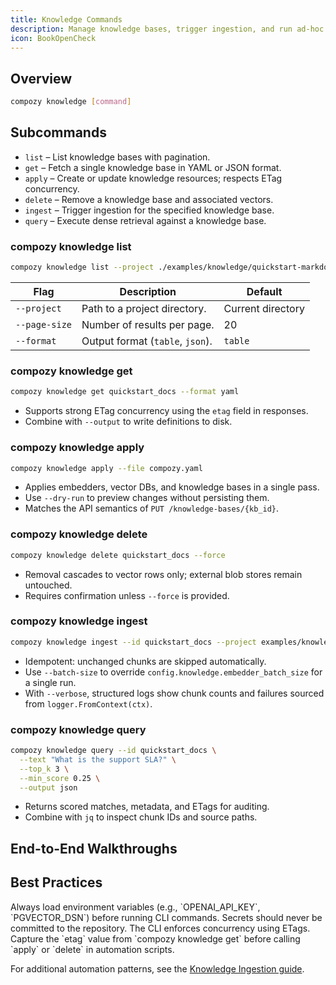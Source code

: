 ```yaml
---
title: Knowledge Commands
description: Manage knowledge bases, trigger ingestion, and run ad-hoc queries directly from the CLI.
icon: BookOpenCheck
---
```


## Overview

```bash
compozy knowledge [command]
```

<FeatureCardList cols={3} size="sm">
  <FeatureCard
    title="Apply Resources"
    description="Create or update knowledge bases, embedders, and vector databases from YAML."
    icon="FolderCog2"
  />
  <FeatureCard
    title="Ingest Documents"
    description="Run ingestion jobs with progress logging and idempotent hashing."
    icon="Rocket"
  />
  <FeatureCard
    title="Query Context"
    description="Test retrieval parameters before binding knowledge to workflows."
    icon="Search"
  />
</FeatureCardList>

## Subcommands

- `list` – List knowledge bases with pagination.
- `get` – Fetch a single knowledge base in YAML or JSON format.
- `apply` – Create or update knowledge resources; respects ETag concurrency.
- `delete` – Remove a knowledge base and associated vectors.
- `ingest` – Trigger ingestion for the specified knowledge base.
- `query` – Execute dense retrieval against a knowledge base.

### compozy knowledge list

```bash
compozy knowledge list --project ./examples/knowledge/quickstart-markdown-glob
```

| Flag | Description | Default |
| ---- | ----------- | ------- |
| `--project` | Path to a project directory. | Current directory |
| `--page-size` | Number of results per page. | 20 |
| `--format` | Output format (`table`, `json`). | `table` |

### compozy knowledge get

```bash
compozy knowledge get quickstart_docs --format yaml
```

- Supports strong ETag concurrency using the `etag` field in responses.
- Combine with `--output` to write definitions to disk.

### compozy knowledge apply

```bash
compozy knowledge apply --file compozy.yaml
```

- Applies embedders, vector DBs, and knowledge bases in a single pass.
- Use `--dry-run` to preview changes without persisting them.
- Matches the API semantics of `PUT /knowledge-bases/{kb_id}`.

### compozy knowledge delete

```bash
compozy knowledge delete quickstart_docs --force
```

- Removal cascades to vector rows only; external blob stores remain untouched.
- Requires confirmation unless `--force` is provided.

### compozy knowledge ingest

```bash
compozy knowledge ingest --id quickstart_docs --project examples/knowledge/quickstart-markdown-glob
```

- Idempotent: unchanged chunks are skipped automatically.
- Use `--batch-size` to override `config.knowledge.embedder_batch_size` for a single run.
- With `--verbose`, structured logs show chunk counts and failures sourced from `logger.FromContext(ctx)`.

### compozy knowledge query

```bash
compozy knowledge query --id quickstart_docs \
  --text "What is the support SLA?" \
  --top_k 3 \
  --min_score 0.25 \
  --output json
```

- Returns scored matches, metadata, and ETags for auditing.
- Combine with `jq` to inspect chunk IDs and source paths.

## End-to-End Walkthroughs

<ReferenceCardList>
  <ReferenceCard
    title="Quickstart Markdown Glob"
    description="Zero-dependency walkthrough using the filesystem vector store."
    href="https://github.com/compozy/compozy/tree/main/examples/knowledge/quickstart-markdown-glob"
    icon="FileText"
  />
  <ReferenceCard
    title="pgvector Basic"
    description="Run ingestion and queries backed by the pgvector adapter."
    href="https://github.com/compozy/compozy/tree/main/examples/knowledge/pgvector-basic"
    icon="Server"
  />
  <ReferenceCard
    title="CLI Query Debugging"
    description="Use the query command to validate retrieval parameters."
    href="https://github.com/compozy/compozy/tree/main/examples/knowledge/query-cli"
    icon="Terminal"
  />
</ReferenceCardList>

## Best Practices

<Callout type="info">
Always load environment variables (e.g., `OPENAI_API_KEY`, `PGVECTOR_DSN`) before running CLI commands. Secrets should never be committed to the repository.
</Callout>

<Callout type="warning">
The CLI enforces concurrency using ETags. Capture the `etag` value from `compozy knowledge get` before calling `apply` or `delete` in automation scripts.
</Callout>

For additional automation patterns, see the [Knowledge Ingestion guide](/docs/core/knowledge/ingestion).
